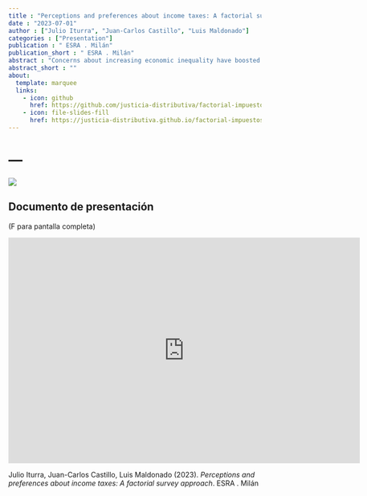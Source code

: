 ```yaml
---
title : "Perceptions and preferences about income taxes: A factorial survey approach"
date : "2023-07-01"
author : ["Julio Iturra", "Juan-Carlos Castillo", "Luis Maldonado"]
categories : ["Presentation"]
publication : " ESRA . Milán"
publication_short : " ESRA . Milán"
abstract : "Concerns about increasing economic inequality have boosted the research on public perceptions and preferences related to salaries, social welfare, meritocracy, subjective status, and taxes. Traditional survey questions addressing this last topic generally rely on single-item Likert scales that ask to what extent respondents agree with the amount of taxes that are/should be paid by, for example, themselves, the poor, or the rich. Nevertheless, what respondents take into account when making judgments about just taxes remains largely unclear. The present study aims to shed light on how perceptions and preferences about taxes are related to specific characteristics of the presented (stimulus) case. Based on a two-wave factorial survey design in Chile in 2019 (N=1,470) we evaluated the role of characteristics such as gender, age, childcare, education, income, and family background on the perception and evaluation of a just income tax. The models were estimated in a multilevel framework, in which vignettes are nested within respondents in order to assess the influence of the vignette’s attributes on perceived and preferred income tax. Preliminary results show that respondents tend to be well-informed and accurate about Chile's income tax levels. The vignette's household income is the most relevant attribute in explaining the perceived and preferred income tax, showing a robust positive effect. On the other hand, neither the respondent's educational level nor household income influences perceived and preferred income tax. The study was pre-registered in the Open Science Framework: https://osf.io/vpz86"
abstract_short : ""
about:
  template: marquee
  links:
    - icon: github
      href: https://github.com/justicia-distributiva/factorial-impuestos
    - icon: file-slides-fill
      href: https://justicia-distributiva.github.io/factorial-impuestos/presentations/ESRA-milan-2023/presentation-esra-2023.html#1
---
```

# ---

![](https://justicia-distributiva.github.io/brechas-genero/presentations/ESRA2023/images/ESRA.png)

## Documento de presentación

(F para pantalla completa)

<iframe width="700"  height="450" src="https://justicia-distributiva.github.io/factorial-impuestos/presentations/ESRA-milan-2023/presentation-esra-2023.html#1" title="Xaringan presentation" frameborder="0" allow="accelerometer; autoplay; clipboard-write; encrypted-media; gyroscope; picture-in-picture" allowfullscreen></iframe>


::: {.callout-note title="How to cite this work"}

Julio Iturra, Juan-Carlos Castillo, Luis Maldonado (2023). *Perceptions and preferences about income taxes: A factorial survey approach*.  ESRA . Milán

:::

